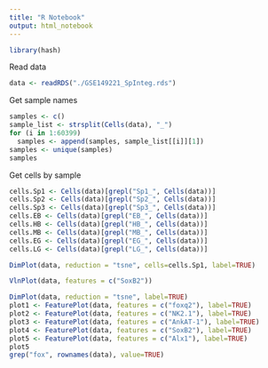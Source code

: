 ```yaml
---
title: "R Notebook"
output: html_notebook
---
```


```r
library(hash)
```


Read data
```r
data <- readRDS("./GSE149221_SpInteg.rds")
```

Get sample names
```r
samples <- c()
sample_list <- strsplit(Cells(data), "_")
for (i in 1:60399)
  samples <- append(samples, sample_list[[i]][1])
samples <- unique(samples)
samples
```
Get cells by sample 
```r
cells.Sp1 <- Cells(data)[grepl("Sp1_", Cells(data))]
cells.Sp2 <- Cells(data)[grepl("Sp2_", Cells(data))]
cells.Sp3 <- Cells(data)[grepl("Sp3_", Cells(data))]
cells.EB <- Cells(data)[grepl("EB_", Cells(data))]
cells.HB <- Cells(data)[grepl("HB_", Cells(data))]
cells.MB <- Cells(data)[grepl("MB_", Cells(data))]
cells.EG <- Cells(data)[grepl("EG_", Cells(data))]
cells.LG <- Cells(data)[grepl("LG_", Cells(data))]
```

```r
DimPlot(data, reduction = "tsne", cells=cells.Sp1, label=TRUE)
```

```r
VlnPlot(data, features = c("SoxB2"))
```

```r
DimPlot(data, reduction = "tsne", label=TRUE)
plot1 <- FeaturePlot(data, features = c("foxq2"), label=TRUE)
plot2 <- FeaturePlot(data, features = c("NK2.1"), label=TRUE)
plot3 <- FeaturePlot(data, features = c("AnkAT-1"), label=TRUE)
plot4 <- FeaturePlot(data, features = c("SoxB2"), label=TRUE)
plot5 <- FeaturePlot(data, features = c("Alx1"), label=TRUE)
plot5
grep("fox", rownames(data), value=TRUE)
```
```r

```



